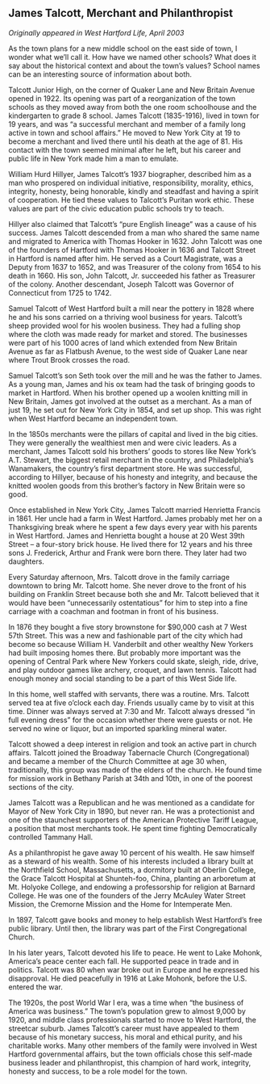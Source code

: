 ## James Talcott, Merchant and Philanthropist {-}

*Originally appeared in West Hartford Life, April 2003*

As the town plans for a new middle school on the east side of town, I wonder what we'll call it. How have we named other schools? What does it say about the historical context and about the town’s values? School names can be an interesting source of information about both.

Talcott Junior High, on the corner of Quaker Lane and New Britain Avenue opened in 1922. Its opening was part of a reorganization of the town schools as they moved away from both the one room schoolhouse and the kindergarten to grade 8 school. James Talcott (1835-1916), lived in town for 19 years, and was “a successful merchant and member of a family long active in town and school affairs.” He moved to New York City at 19 to become a merchant and lived there until his death at the age of 81. His contact with the town seemed minimal after he left, but his career and public life in New York made him a man to emulate.

William Hurd Hillyer, James Talcott’s 1937 biographer, described him as a man who prospered on individual initiative, responsibility, morality, ethics, integrity, honesty, being honorable, kindly and steadfast and having a spirit of cooperation. He tied these values to Talcott's Puritan work ethic. These values are part of the civic education public schools try to teach.

Hillyer also claimed that Talcott's "pure English lineage" was a cause of his success. James Talcott descended from a man who shared the same name and migrated to America with Thomas Hooker in 1632. John Talcott was one of the founders of Hartford with Thomas Hooker in 1636 and Talcott Street in Hartford is named after him. He served as a Court Magistrate, was a Deputy from 1637 to 1652, and was Treasurer of the colony from 1654 to his death in 1660. His son, John Talcott, Jr. succeeded his father as Treasurer of the colony. Another descendant, Joseph Talcott was Governor of Connecticut from 1725 to 1742.

Samuel Talcott of West Hartford built a mill near the pottery in 1828 where he and his sons carried on a thriving wool business for years. Talcott’s sheep provided wool for his woolen business. They had a fulling shop where the cloth was made ready for market and stored. The businesses were part of his 1000 acres of land which extended from New Britain Avenue as far as Flatbush Avenue, to the west side of Quaker Lane near where Trout Brook crosses the road.

Samuel Talcott’s son Seth took over the mill and he was the father to James. As a young man, James and his ox team had the task of bringing goods to market in Hartford. When his brother opened up a woolen knitting mill in New Britain, James got involved at the outset as a merchant. As a man of just 19, he set out for New York City in 1854, and set up shop. This was right when West Hartford became an independent town.

In the 1850s merchants were the pillars of capital and lived in the big cities. They were generally the wealthiest men and were civic leaders. As a merchant, James Talcott sold his brothers’ goods to stores like New York’s A.T. Stewart, the biggest retail merchant in the country, and Philadelphia’s Wanamakers, the country’s first department store. He was successful, according to Hillyer, because of his honesty and integrity, and because the knitted woolen goods from this brother’s factory in New Britain were so good.

Once established in New York City, James Talcott married Henrietta Francis in 1861. Her uncle had a farm in West Hartford. James probably met her on a Thanksgiving break where he spent a few days every year with his parents in West Hartford. James and Henrietta bought a house at 20 West 39th Street – a four-story brick house. He lived there for 12 years and his three sons J. Frederick, Arthur and Frank were born there. They later had two daughters.

Every Saturday afternoon, Mrs. Talcott drove in the family carriage downtown to bring Mr. Talcott home. She never drove to the front of his building on Franklin Street because both she and Mr. Talcott believed that it would have been “unnecessarily ostentatious” for him to step into a fine carriage with a coachman and footman in front of his business.

In 1876 they bought a five story brownstone for $90,000 cash at 7 West 57th Street. This was a new and fashionable part of the city which had become so because William H. Vanderbilt and other wealthy New Yorkers had built imposing homes there. But probably more important was the opening of Central Park where New Yorkers could skate, sleigh, ride, drive, and play outdoor games like archery, croquet, and lawn tennis. Talcott had enough money and social standing to be a part of this West Side life.

In this home, well staffed with servants, there was a routine. Mrs. Talcott served tea at five o’clock each day. Friends usually came by to visit at this time. Dinner was always served at 7:30 and Mr. Talcott always dressed “in full evening dress” for the occasion whether there were guests or not. He served no wine or liquor, but an imported sparkling mineral water.

Talcott showed a deep interest in religion and took an active part in church affairs. Talcott joined the Broadway Tabernacle Church (Congregational) and became a member of the Church Committee at age 30 when, traditionally, this group was made of the elders of the church. He found time for mission work in Bethany Parish at 34th and 10th, in one of the poorest sections of the city.

James Talcott was a Republican and he was mentioned as a candidate for Mayor of New York City in 1890, but never ran. He was a protectionist and one of the staunchest supporters of the American Protective Tariff League, a position that most merchants took. He spent time fighting Democratically controlled Tammany Hall.

As a philanthropist he gave away 10 percent of his wealth. He saw himself as a steward of his wealth. Some of his interests included a library built at the Northfield School, Massachusetts, a dormitory built at Oberlin College, the Grace Talcott Hospital at Shunteh-foo, China, planting an arboretum at Mt. Holyoke College, and endowing a professorship for religion at Barnard College. He was one of the founders of the Jerry McAuley Water Street Mission, the Cremorne Mission and the Home for Intemperate Men.

In 1897, Talcott gave books and money to help establish West Hartford’s free public library. Until then, the library was part of the First Congregational Church.

In his later years, Talcott devoted his life to peace. He went to Lake Mohonk, America’s peace center each fall. He supported peace in trade and in politics. Talcott was 80 when war broke out in Europe and he expressed his disapproval. He died peacefully in 1916 at Lake Mohonk, before the U.S. entered the war.

The 1920s, the post World War I era, was a time when “the business of America was business.” The town’s population grew to almost 9,000 by 1920, and middle class professionals started to move to West Hartford, the streetcar suburb. James Talcott’s career must have appealed to them because of his monetary success, his moral and ethical purity, and his charitable works. Many other members of the family were involved in West Hartford governmental affairs, but the town officials chose this self-made business leader and philanthropist, this champion of hard work, integrity, honesty and success, to be a role model for the town.
